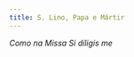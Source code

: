 ```yaml
---
title: S. Lino, Papa e Mártir
---
```


<em>Como na Missa Si díligis me</em>


<LinkCard
  href="/missal/comum/sumospontifices"
  title="Um ou Muitos Sumos Pontífices - Missa Si díligis me"
/>
